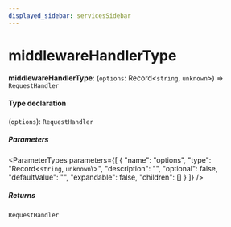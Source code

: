 ```yaml
---
displayed_sidebar: servicesSidebar
---
```



# middlewareHandlerType

 **middlewareHandlerType**: (`options`: Record<`string`, `unknown`\>) => `RequestHandler`

#### Type declaration

(`options`): `RequestHandler`

##### Parameters

<ParameterTypes parameters={[
  {
    "name": "options",
    "type": "Record<`string`, `unknown`\\>",
    "description": "",
    "optional": false,
    "defaultValue": "",
    "expandable": false,
    "children": []
  }
]} />

##### Returns

`RequestHandler`

<ParameterTypes parameters={[]} />

